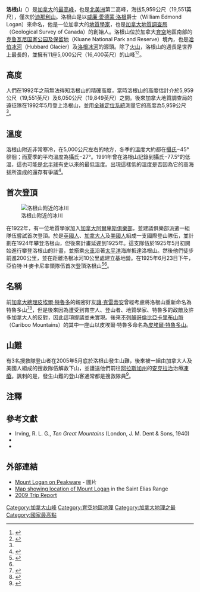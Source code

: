 {{Infobox Mountain
| 名稱 = 洛根山
| 照片 = Mount Logan.jpg
| 照片說明 =
| 海拔 = {{convert|5959|m|ft|0||lk=on}}
| 相對高度 = {{convert|5250|m|ft|0|}} (Mentasta Pass)<ref name="bivouaclogan">[http://www.bivouac.com/MtnPg.asp?MtnId=14 Canadian Mountain Encyclopedia] {{Wayback|url=http://www.bivouac.com/MtnPg.asp?MtnId=14 |date=20210121102200 }} 2007年7月15日查看</ref> <small> [[突出山峰列表|第6名]]</small>
| 地形圖 =
| 類別 =
| 位置 = {{加拿大}}[[育空|育空]]
| 山脈 = [[聖埃利亞斯山脈|聖埃利亞斯山脈]]
| 年齡 =
| 最近噴發 = 
| 首次登頂 = 1925年（亞伯特·H·麥卡尼等人）
| Easiest route = 冰/雪/冰河攀登
| pushpin_map = Canada
| pushpin_map_caption = 洛根山的位置
| latd  =  60 | latm  = 34 | lats  = 02 | latNS  = N
| longd = 140 | longm = 24 | longs = 10 | longEW = W
}}

'''洛根山'''（{{lang-en|'''Mount Logan'''}}）是[[加拿大|加拿大]]的[[各国最高点列表|最高峰]]，也是[[北美洲|北美洲]]第二高峰，海拔5,959公尺（19,551英尺），僅次於[[迪那利山|迪那利山]]。洛根山是以[[威廉·愛德蒙·洛根|威廉·愛德蒙·洛根]]爵士（William Edmond Logan）來命名，他是一位加拿大的[[地質學家|地質學家]]，也是[[加拿大地質調查局|加拿大地質調查局]]（Geological Survey of Canada）的創始人。洛根山位於加拿大[[育空|育空]]地區南部的[[克鲁瓦尼国家公园及保留地|克鲁瓦尼国家公园及保留地]]（Kluane National Park and Reserve）境內，也是[[哈伯冰河|哈伯冰河]]（Hubbard Glacier）及[[洛根冰河|洛根冰河]]的源頭。除了[[火山|火山]]，洛根山的週長是世界上最長的，並擁有11座5,000公尺（16,400英尺）的山峰<ref name="gsc">{{cite web
 |publisher   = Geological Survey of Canada
 |title       = Mount Logan
 |url         = http://gsc.nrcan.gc.ca/hist/logan/mountlogan_e.php
 |accessdate  = 2007-04-12
 |deadurl     = yes
 |archiveurl  = https://web.archive.org/web/20070206214519/http://gsc.nrcan.gc.ca/hist/logan/mountlogan_e.php
 |archivedate = 2007-02-06
}}</ref><ref name=vmca>{{cite web| publisher=Virtual Museum of Canada| title=Mount Logan: Canadian Titan| url=http://www.virtualmuseum.ca/Exhibitions/Logan/| accessdate=2008-09-18| archive-date=2012-02-04| archive-url=https://web.archive.org/web/20120204042510/http://www.virtualmuseum.ca/Exhibitions/Logan/| dead-url=no}}</ref>。

== 高度 ==
人們在1992年之前無法得知洛根山的精確高度，當時洛根山的高度估計介於5,959公尺（19,551英尺）及6,050公尺（19,849英尺）之間。後來加拿大地質調查局的遠征隊在1992年5月登上洛根山，並用[[全球定位系統|全球定位系統]]測量它的高度為5,959公尺<ref name="gsc"/>。

== 溫度 ==
洛根山附近非常寒冷，在5,000公尺左右的地方，冬季的溫度大約都在[[攝氏|攝氏]]−45°徘徊；而夏季的平均溫度為攝氏−27°。1991年曾在洛根山記錄到攝氏−77.5°的低溫，這也可能是[[北半球|北半球]]有史以來的最低溫度。出現這樣低的溫度是否因為它的高海拔所造成的還存有爭議<ref>{{Cite web |url=http://www.summitsofcanada.ca/canatrek/summits/yukon.html |title="The Yukon - Mt. Logan" |accessdate=2010-01-22 |archive-date=2017-01-13 |archive-url=https://web.archive.org/web/20170113151146/http://www.summitsofcanada.ca/canatrek/summits/yukon.html |dead-url=no }}</ref>。

== 首次登頂 ==
[[File:Mountain_and_footprints.JPG|洛根山附近的冰川]]

在1922年，有一位地質學家加入[[加拿大阿爾卑斯俱樂部|加拿大阿爾卑斯俱樂部]]，並建議俱樂部派遣一組隊伍嘗試首次登頂。於是[[英國人|英國人]]、[[加拿大人|加拿大人]]及[[美國人|美國人]]組成一支國際登山隊伍，並計劃在1924年攀登洛根山，但後來計畫延遲到1925年。這支隊伍於1925年5月初開始進行攀登洛根山的計畫，並搭乘[[火車|火車]]沿著[[太平洋|太平洋]]海岸抵達洛根山。然後他們徒步前進200公里，並在距離洛根冰河10公里處建立基地營。在1925年6月23日下午，亞伯特·H·麥卡尼率領隊伍首次登頂洛根山<ref name="pc">{{cite web
 |publisher    = Parks Canada
 |title        = Conquering Mount Logan
 |url          = http://www.pc.gc.ca/apps/cseh-twih/archives2_E.asp?id=323
 |accessdate   = 2007-04-12
 |archive-url  = https://web.archive.org/web/20171212063441/http://www.pc.gc.ca/apps/cseh-twih/archives2_E.asp?id=323
 |archive-date = 2017-12-12
 |dead-url     = yes
}}</ref><ref name=vmca/>。

== 名稱 ==
前[[加拿大總理|加拿大總理]][[皮埃爾·特魯多|皮埃爾·特魯多]]的親密好友[[讓·克雷蒂安|讓·克雷蒂安]]曾經考慮將洛根山重新命名為特魯多山<ref name="cbc">{{cite web|publisher=CBC News|title=Mount Logan to become Mount Trudeau|url=http://www.cbc.ca/canada/story/2000/10/05/mountain001005.html|date=2000-10-05|accessdate=2007-04-12|archive-date=2007-10-16|archive-url=https://web.archive.org/web/20071016163258/http://cbc.ca/canada/story/2000/10/05/mountain001005.html|dead-url=no}}</ref><ref name="gam">{{cite web
|publisher=Globe and Mail
|title=Highest peak to be Trudeau Mountain
|url=http://www.theglobeandmail.com/series/trudeau/peak.html
|date=2000-10-05
|accessdate=2007-04-12
|archive-date=2007-09-30
|archive-url=https://web.archive.org/web/20070930031511/http://www.theglobeandmail.com/series/trudeau/peak.html
|dead-url=no
}}</ref>，但是後來因為遭受到育空人、登山者、地質學家、特魯多的政敵及許多加拿大人的反對，因此這項提議並未實現。後來[[不列顛哥倫比亞|不列顛哥倫比亞]][[卡里布山脈|卡里布山脈]]（Cariboo Mountains）的其中一座山以皮埃爾·特魯多命名為[[皮埃爾·特魯多山|皮埃爾·特魯多山]]。

== 山難 ==
有3名搜救隊登山者在2005年5月底於洛根山發生山難，後來被一組由加拿大人及美國人組成的搜救隊伍解救下山，並護送他們前往[[阿拉斯加州|阿拉斯加州]]的[[安克拉治|安克拉治]]治療[[凍瘡|凍瘡]]。諷刺的是，發生山難的登山客通常都是搜救隊員<ref name="acc">{{cite web
 |publisher   = Alpine Club of Canada - Edmonton section
 |title       = ACC Accident report for May 2005
 |url         = http://alpineclub-edm.org/accidents/accident.asp?id=1231
 |accessdate  = 2007-04-12
 |deadurl     = yes
 |archiveurl  = https://web.archive.org/web/20071016144421/http://alpineclub-edm.org/accidents/accident.asp?id=1231
 |archivedate = 2007年10月16日
 |df          = 
}}</ref>。

== 注釋 ==
{{reflist}}

== 參考文獻 ==
*Irving, R. L. G., ''Ten Great Mountains'' (London, J. M. Dent & Sons, 1940)
*{{Cite book  | last = Sherman  | first = Paddy  | authorlink =   | coauthors =   | title = Cloud Walkers - Six Climbs on Major Canadian Peaks  | publisher = Macmillan of Canada  | date = 1965
  | location = Toronto, Canada  | pages = 1-38  | url =   | doi =   | id = Lib Congress Cat# 65-25069  | isbn = }}
*{{Cite book | last = Roper | first = Steve | coauthors = Allen Steck  | title = Fifty Classic Climbs of North America  | url = https://archive.org/details/fiftyclassicclim0000rope | publisher = Sierra Club Books  | date = 1979  | location = San Francisco, CA, USA
  | pages = [https://archive.org/details/fiftyclassicclim0000rope/page/179 179]-182    | isbn = 0-87156-292-8 }}

== 外部連結 ==
* [https://web.archive.org/web/20160829230347/http://www.peakware.com/peaks.html?pk=155 Mount Logan on Peakware] - 圖片
* [http://www.peakware.com/encyclopedia/peaks/maps/logan.htm Map showing location of Mount Logan] {{Wayback|url=http://www.peakware.com/encyclopedia/peaks/maps/logan.htm |date=20060112165739 }} in the Saint Elias Range
* [http://www.ii.uib.no/~petter/mountains/5000mtn/logan.html 2009 Trip Report] {{Wayback|url=http://www.ii.uib.no/~petter/mountains/5000mtn/logan.html |date=20160813230825 }}

{{Authority control}}
{{DEFAULTSORT:Logan}}
[[Category:加拿大山峰|Category:加拿大山峰]]
[[Category:育空地區地理|Category:育空地區地理]]
[[Category:加拿大地理之最|Category:加拿大地理之最]]
[[Category:國家最高點|Category:國家最高點]]